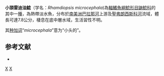 {{Speciesbox
| status = NE
| status_system = IUCN3.1
| taxon = Rhamdiopsis microcephala
| authority = [[Lütken|Lütken]], 1874
| synonyms = *''Rhamdia microcephala'' <small>Lütken, 1874</small>
*''Imparfinis microcephala'' <small>Lütken, 1874</small>
}}

'''小頭雷迪油鯰'''（学名：''Rhamdiopsis microcephala'')為[[輻鰭魚綱|輻鰭魚綱]][[鯰形目|鯰形目]][[鼬鯰科|鼬鯰科]]的其中一[[種|種]]，為熱帶淡水魚，分布於[[南美洲|南美洲]][[巴拉那河|巴拉那河]]上游及[[聖弗朗西斯科河|聖弗朗西斯科河]]流域，體長可達7.8公分，棲息在底中層水域，生活習性不明。

其[[种加词|种加词]]“''microcephala''”意为“小头的”。

==参考文献==
*{{FishBase_species|genus=Rhamdiopsis|species=microcephala|year=2015|month=7}}

{{Taxonbar|from=Q6403369}}

[[Category:雷迪油鯰屬|X]]
[[Category:1874年描述的鱼类|X]]